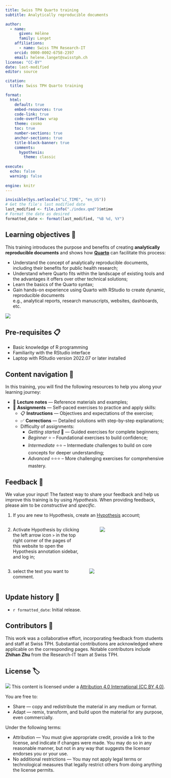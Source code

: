 ```yaml
---
title: Swiss TPH Quarto training
subtitle: Analytically reproducible documents

author:
  - name:
      given: Hélène
      family: Langet
    affiliations:
      - name: Swiss TPH Research-IT
    orcid: 0000-0002-6758-2397
    email: helene.langet@swisstph.ch
license: "CC-BY"
date: last-modified
editor: source

citation:
  title: Swiss TPH Quarto training

format:
  html:
    default: true
    embed-resources: true
    code-link: true
    code-overflow: wrap
    theme: cosmo
    toc: true
    number-sections: true
    anchor-sections: true
    title-block-banner: true
    comments:
      hypothesis: 
        theme: classic
    
execute:
  echo: false
  warning: false
  
engine: knitr
---
```


```r
invisible(Sys.setlocale("LC_TIME", "en_US"))
# Get the file's last modified date
last_modified <- file.info("./index.qmd")$mtime
# Format the date as desired
formatted_date <- format(last_modified, "%B %d, %Y")
```

## Learning objectives 🎯

This training introduces the purpose and benefits of creating **analytically reproducible documents** and shows how [**Quarto**](https://quarto.org/) can facilitate this process:

-   Understand the concept of analytically reproducible documents, including their benefits for public health research;
-   Understand where Quarto fits within the landscape of existing tools and the advantages it offers over other technical solutions;
- Learn the basics of the Quarto syntax;
-   Gain hands-on experience using Quarto with RStudio to create dynamic, reproducible documents<br/> e.g., analytical reports, research manuscripts, websites, dashboards, etc.

![](images/clipboard-3954680417.png)

## Pre-requisites 📋

* Basic knowledge of R programming
* Familiarity with the RStudio interface
* Laptop with RStudio version 2022.07 or later installed

## Content navigation 🧭

In this training, you will find the following resources to help you along your learning journey:

-   📘 **Lecture notes** — Reference materials and examples;
-   📙 **Assignments** — Self-paced exercises to practice and apply skills:
    -   📋 **Instructions** — Objectives and expectations of the exercise;
    -   ✅ **Corrections** — Detailed solutions with step-by-step explanations;
    -   Difficulty of assignments:
        -   *Getting started* 🌱 — Guided exercises for complete beginners;
        -   *Beginner* ⭐ – Foundational exercises to build confidence; 
        -   *Intermediate* ⭐⭐ – Intermediate challenges to build on core concepts for deeper understanding;
        -   *Advanced* ⭐⭐⭐ – More challenging exercises for comprehensive mastery.

## Feedback 💬

We value your input! The fastest way to share your feedback and help us improve this training is by using *Hypothesis*. When providing feedback, please aim to be *constructive* and *specific*.

1.  If you are new to Hypothesis, create an [Hypothesis](https://hypothes.is/signup) account;

::::: columns
::: {.column width="50%"}
2.  Activate Hypothesis by clicking the left arrow icon `>` in the top right corner of the pages of this website to open the Hypothesis annotation sidebar, and log in;
:::
:::{.column width="5%"}
:::
:::{.column width="45%"}
![](images/clipboard-2347634306.png)
:::
::::

::::: columns
::: {.column width="50%"}
3.  select the text you want to comment.
:::
:::{.column width="50%"}
![](images/clipboard-4093132717.png)
:::
::::

## Update history 📜

-   `r formatted_date`: Initial release.

## Contributors 👥

This work was a collaborative effort, incorporating feedback from students and staff at Swiss TPH. Substantial contributions are acknowledged where applicable on the corresponding pages. Notable contributors include **Zhihan Zhu** from the Research-IT team at Swiss TPH.

## License 🏷️

![](https://i.creativecommons.org/l/by/4.0/88x31.png) This content is licensed under a [Attribution 4.0 International (CC BY 4.0)](https://creativecommons.org/licenses/by/4.0/).

You are free to:

-   Share --- copy and redistribute the material in any medium or format.
-   Adapt --- remix, transform, and build upon the material for any purpose, even commercially.

Under the following terms:

-   Attribution --- You must give appropriate credit, provide a link to the license, and indicate if changes were made. You may do so in any reasonable manner, but not in any way that suggests the licensor endorses you or your use.
-   No additional restrictions --- You may not apply legal terms or technological measures that legally restrict others from doing anything the license permits.

